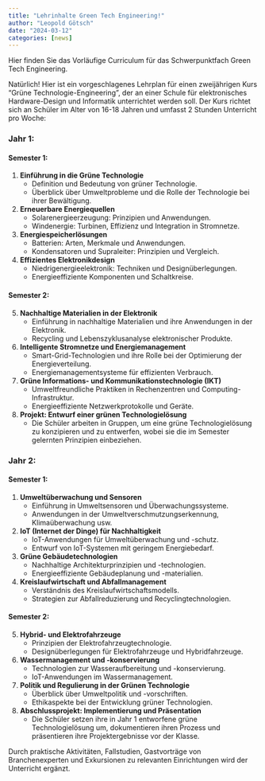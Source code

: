 ```yaml
---
title: "Lehrinhalte Green Tech Engineering!"
author: "Leopold Götsch"
date: "2024-03-12"
categories: [news]
---
```


Hier finden Sie das Vorläufige Curriculum für das Schwerpunktfach Green Tech Engineering.

Natürlich! Hier ist ein vorgeschlagenes Lehrplan für einen zweijährigen Kurs "Grüne Technologie-Engineering", der an einer Schule für elektronisches Hardware-Design und Informatik unterrichtet werden soll. Der Kurs richtet sich an Schüler im Alter von 16-18 Jahren und umfasst 2 Stunden Unterricht pro Woche:

### Jahr 1:

#### Semester 1:
1. **Einführung in die Grüne Technologie**
   - Definition und Bedeutung von grüner Technologie.
   - Überblick über Umweltprobleme und die Rolle der Technologie bei ihrer Bewältigung.
2. **Erneuerbare Energiequellen**
   - Solarenergieerzeugung: Prinzipien und Anwendungen.
   - Windenergie: Turbinen, Effizienz und Integration in Stromnetze.
3. **Energiespeicherlösungen**
   - Batterien: Arten, Merkmale und Anwendungen.
   - Kondensatoren und Supraleiter: Prinzipien und Vergleich.
4. **Effizientes Elektronikdesign**
   - Niedrigenergieelektronik: Techniken und Designüberlegungen.
   - Energieeffiziente Komponenten und Schaltkreise.

#### Semester 2:
5. **Nachhaltige Materialien in der Elektronik**
   - Einführung in nachhaltige Materialien und ihre Anwendungen in der Elektronik.
   - Recycling und Lebenszyklusanalyse elektronischer Produkte.
6. **Intelligente Stromnetze und Energiemanagement**
   - Smart-Grid-Technologien und ihre Rolle bei der Optimierung der Energieverteilung.
   - Energiemanagementsysteme für effizienten Verbrauch.
7. **Grüne Informations- und Kommunikationstechnologie (IKT)**
   - Umweltfreundliche Praktiken in Rechenzentren und Computing-Infrastruktur.
   - Energieeffiziente Netzwerkprotokolle und Geräte.
8. **Projekt: Entwurf einer grünen Technologielösung**
   - Die Schüler arbeiten in Gruppen, um eine grüne Technologielösung zu konzipieren und zu entwerfen, wobei sie die im Semester gelernten Prinzipien einbeziehen.

### Jahr 2:

#### Semester 1:
1. **Umweltüberwachung und Sensoren**
   - Einführung in Umweltsensoren und Überwachungssysteme.
   - Anwendungen in der Umweltverschmutzungserkennung, Klimaüberwachung usw.
2. **IoT (Internet der Dinge) für Nachhaltigkeit**
   - IoT-Anwendungen für Umweltüberwachung und -schutz.
   - Entwurf von IoT-Systemen mit geringem Energiebedarf.
3. **Grüne Gebäudetechnologien**
   - Nachhaltige Architekturprinzipien und -technologien.
   - Energieeffiziente Gebäudeplanung und -materialien.
4. **Kreislaufwirtschaft und Abfallmanagement**
   - Verständnis des Kreislaufwirtschaftsmodells.
   - Strategien zur Abfallreduzierung und Recyclingtechnologien.

#### Semester 2:
5. **Hybrid- und Elektrofahrzeuge**
   - Prinzipien der Elektrofahrzeugtechnologie.
   - Designüberlegungen für Elektrofahrzeuge und Hybridfahrzeuge.
6. **Wassermanagement und -konservierung**
   - Technologien zur Wasseraufbereitung und -konservierung.
   - IoT-Anwendungen im Wassermanagement.
7. **Politik und Regulierung in der Grünen Technologie**
   - Überblick über Umweltpolitik und -vorschriften.
   - Ethikaspekte bei der Entwicklung grüner Technologien.
8. **Abschlussprojekt: Implementierung und Präsentation**
   - Die Schüler setzen ihre in Jahr 1 entworfene grüne Technologielösung um, dokumentieren ihren Prozess und präsentieren ihre Projektergebnisse vor der Klasse.

Durch praktische Aktivitäten, Fallstudien, Gastvorträge von Branchenexperten und Exkursionen zu relevanten Einrichtungen wird der Unterricht ergänzt.